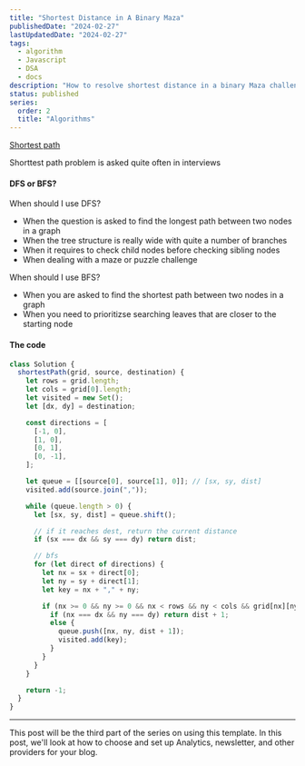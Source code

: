 ```yaml
---
title: "Shortest Distance in A Binary Maza"
publishedDate: "2024-02-27"
lastUpdatedDate: "2024-02-27"
tags:
  - algorithm
  - Javascript
  - DSA
  - docs
description: "How to resolve shortest distance in a binary Maza challenge"
status: published
series:
  order: 2
  title: "Algorithms"
---
```


[Shortest path](/shortest-path.png)

Shorttest path problem is asked quite often in interviews

#### DFS or BFS?

When should I use DFS?

- When the question is asked to find the longest path between two nodes in a graph
- When the tree structure is really wide with quite a number of branches
- When it requires to check child nodes before checking sibling nodes
- When dealing with a maze or puzzle challenge

When should I use BFS?

- When you are asked to find the shortest path between two nodes in a graph
- When you need to prioritizse searching leaves that are closer to the starting node

#### The code

```js
class Solution {
  shortestPath(grid, source, destination) {
    let rows = grid.length;
    let cols = grid[0].length;
    let visited = new Set();
    let [dx, dy] = destination;

    const directions = [
      [-1, 0],
      [1, 0],
      [0, 1],
      [0, -1],
    ];

    let queue = [[source[0], source[1], 0]]; // [sx, sy, dist]
    visited.add(source.join(","));

    while (queue.length > 0) {
      let [sx, sy, dist] = queue.shift();

      // if it reaches dest, return the current distance
      if (sx === dx && sy === dy) return dist;

      // bfs
      for (let direct of directions) {
        let nx = sx + direct[0];
        let ny = sy + direct[1];
        let key = nx + "," + ny;

        if (nx >= 0 && ny >= 0 && nx < rows && ny < cols && grid[nx][ny] === 1 && !visited.has(key)) {
          if (nx === dx && ny === dy) return dist + 1;
          else {
            queue.push([nx, ny, dist + 1]);
            visited.add(key);
          }
        }
      }
    }

    return -1;
  }
}
```

---

This post will be the third part of the series on using this template. In this post, we'll look at how to choose and set up Analytics, newsletter, and other providers for your blog.
